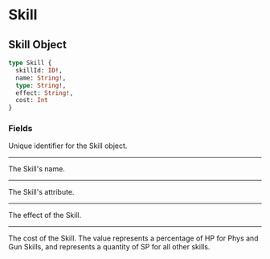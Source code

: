 
# Skill

## Skill Object

```graphql
type Skill {
  skillId: ID!,
  name: String!,
  type: String!,
  effect: String!,
  cost: Int
}
```
### Fields

<ObjectField field='skillId' type='ID!' nonNull={true} category='scalar'/>

Unique identifier for the Skill object.

---

<ObjectField field='name' type='String!' nonNull={true} category='scalar'/>

The Skill's name.

---

<ObjectField field='type' type='String!' nonNull={true} category='scalar'/>

The Skill's attribute. 

---

<ObjectField field='effect' type='String!' nonNull={true} category='scalar'/>

The effect of the Skill.

---

<ObjectField field='cost' type='Int' nonNull={false} category='scalar'/>

The cost of the Skill. The value represents a percentage of HP 
for Phys and Gun Skills, and represents a quantity of SP for
all other skills.